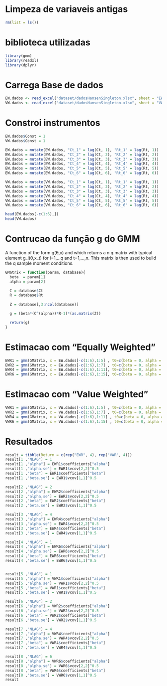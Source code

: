 # Limpeza de variaveis antigas
```r
rm(list = ls())
```

# biblioteca utilizadas
```r
library(gmm)
library(readxl)
library(dplyr)
```

# Carrega Base de dados
```r
EW.dados <- read_excel("dataset/dadosHansenSingleton.xlsx", sheet = "EW.data")
VW.dados <- read_excel("dataset/dadosHansenSingleton.xlsx", sheet = "VW.data")
```

# Constroi instrumentos
```r
EW.dados$Const = 1
VW.dados$Const = 1

EW.dados = mutate(EW.dados, "Ct_1" = lag(Ct, 1), "Rt_1" = lag(Rt, 1))
EW.dados = mutate(EW.dados, "Ct_2" = lag(Ct, 2), "Rt_2" = lag(Rt, 2))
EW.dados = mutate(EW.dados, "Ct_3" = lag(Ct, 3), "Rt_3" = lag(Rt, 3))
EW.dados = mutate(EW.dados, "Ct_4" = lag(Ct, 4), "Rt_4" = lag(Rt, 4))
EW.dados = mutate(EW.dados, "Ct_5" = lag(Ct, 5), "Rt_5" = lag(Rt, 5))
EW.dados = mutate(EW.dados, "Ct_6" = lag(Ct, 6), "Rt_6" = lag(Rt, 6))

VW.dados = mutate(VW.dados, "Ct_1" = lag(Ct, 1), "Rt_1" = lag(Rt, 1))
VW.dados = mutate(VW.dados, "Ct_2" = lag(Ct, 2), "Rt_2" = lag(Rt, 2))
VW.dados = mutate(VW.dados, "Ct_3" = lag(Ct, 3), "Rt_3" = lag(Rt, 3))
VW.dados = mutate(VW.dados, "Ct_4" = lag(Ct, 4), "Rt_4" = lag(Rt, 4))
VW.dados = mutate(VW.dados, "Ct_5" = lag(Ct, 5), "Rt_5" = lag(Rt, 5))
VW.dados = mutate(VW.dados, "Ct_6" = lag(Ct, 6), "Rt_6" = lag(Rt, 6))

head(EW.dados[-c(1:6),])
head(VW.dados)
```



# Contrucao da função g do GMM

A function of the form g(θ,x) and which returns a n \times q matrix with typical element g_i(θ,x_t) for i=1,...q and t=1,...,n. This matrix is then used to build the q sample moment conditions.
```r
GMatrix = function(param, database){
  beta  = param[1]
  alpha = param[2]

  C = database$Ct
  R = database$Rt
  
  Z = database[,3:ncol(database)]

  g = (beta*(C^(alpha))*R-1)*(as.matrix(Z))

  return(g)
}
```

# Estimacao com "Equally Weighted"
```r
EWR1 = gmm(GMatrix, x = EW.dados[-c(1:6),1:5] , t0=c(beta = 0, alpha = -1) )
EWR2 = gmm(GMatrix, x = EW.dados[-c(1:6),1:7] , t0=c(beta = 0, alpha = -1) )
EWR4 = gmm(GMatrix, x = EW.dados[-c(1:6),1:11], t0=c(beta = 0, alpha = -1) )
EWR6 = gmm(GMatrix, x = EW.dados[-c(1:6),1:15], t0=c(beta = 0, alpha = -1) )
```

# Estimacao com "Value Weighted"
```r
VWR1 = gmm(GMatrix, x = VW.dados[-c(1:6),1:5] , t0=c(beta = 0, alpha = -1) )
VWR2 = gmm(GMatrix, x = VW.dados[-c(1:6),1:7] , t0=c(beta = 0, alpha = -1) )
VWR4 = gmm(GMatrix, x = VW.dados[-c(1:6),1:11] , t0=c(beta = 0, alpha = -1) )
VWR6 = gmm(GMatrix, x = VW.dados[-c(1:6),1:15] , t0=c(beta = 0, alpha = -1) )
```


# Resultados 
```r
result = tibble(Return = c(rep("EWR", 4), rep("VWR", 4)))
result[1 ,"NLAG"] = 1
result[1 ,"alpha"] = EWR1$coefficients["alpha"]
result[1 ,"alpha.se"] = EWR1$vcov[2,2]^0.5
result[1 ,"beta"] = EWR1$coefficients["beta"]
result[1 ,"beta.se"] = EWR1$vcov[1,1]^0.5

result[2 ,"NLAG"] = 2
result[2 ,"alpha"] = EWR2$coefficients["alpha"]
result[2 ,"alpha.se"] = EWR2$vcov[2,2]^0.5
result[2 ,"beta"] = EWR2$coefficients["beta"]
result[2 ,"beta.se"] = EWR2$vcov[1,1]^0.5

result[3 ,"NLAG"] = 4
result[3 ,"alpha"] = EWR4$coefficients["alpha"]
result[3 ,"alpha.se"] = EWR4$vcov[2,2]^0.5
result[3 ,"beta"] = EWR4$coefficients["beta"]
result[3 ,"beta.se"] = EWR4$vcov[1,1]^0.5

result[4 ,"NLAG"] = 1
result[4 ,"alpha"] = EWR6$coefficients["alpha"]
result[4 ,"alpha.se"] = EWR6$vcov[2,2]^0.5
result[4 ,"beta"] = EWR6$coefficients["beta"]
result[4 ,"beta.se"] = EWR6$vcov[1,1]^0.5


result[5 ,"NLAG"] = 1
result[5 ,"alpha"] = VWR1$coefficients["alpha"]
result[5 ,"alpha.se"] = VWR1$vcov[2,2]^0.5
result[5 ,"beta"] = VWR1$coefficients["beta"]
result[5 ,"beta.se"] = VWR1$vcov[1,1]^0.5

result[6 ,"NLAG"] = 2
result[6 ,"alpha"] = VWR2$coefficients["alpha"]
result[6 ,"alpha.se"] = VWR2$vcov[2,2]^0.5
result[6 ,"beta"] = VWR2$coefficients["beta"]
result[6 ,"beta.se"] = VWR2$vcov[1,1]^0.5

result[7 ,"NLAG"] = 4
result[7 ,"alpha"] = VWR4$coefficients["alpha"]
result[7 ,"alpha.se"] = VWR4$vcov[2,2]^0.5
result[7 ,"beta"] = VWR4$coefficients["beta"]
result[7 ,"beta.se"] = VWR4$vcov[1,1]^0.5

result[8 ,"NLAG"] = 6
result[8 ,"alpha"] = VWR6$coefficients["alpha"]
result[8 ,"alpha.se"] = VWR6$vcov[2,2]^0.5
result[8 ,"beta"] = VWR6$coefficients["beta"]
result[8 ,"beta.se"] = VWR6$vcov[1,1]^0.5
result
```
